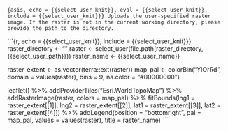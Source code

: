 ```{asis, echo = {{select_user_knit}}, eval = {{select_user_knit}}, include = {{select_user_knit}}}
Uploads the user-specified raster image. If the raster is not in the current working directory, please provide the path to the directory.
```

```{r, echo = {{select_user_knit}}, include = {{select_user_knit}}}
raster_directory <- ""
raster <- select_user(file.path(raster_directory, {{select_user_path}}))
raster_name <- {{select_user_name}}

raster_extent <- as.vector(terra::ext(raster))
map_pal <- colorBin("YlOrRd", domain = values(raster), bins = 9, na.color = "#00000000")

leaflet() %>%
  addProviderTiles("Esri.WorldTopoMap") %>%
  addRasterImage(raster, colors = map_pal) %>%
  fitBounds(lng1 = raster_extent[[1]], lng2 = raster_extent[[2]], lat1 = raster_extent[[3]], lat2 = raster_extent[[4]]) %>%
  addLegend(position = "bottomright", pal = map_pal, values = values(raster),
            title = raster_name) 
```
